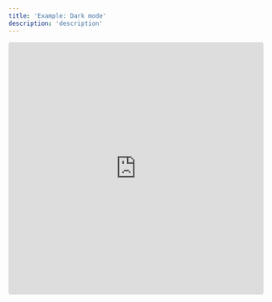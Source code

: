 ```yaml
---
title: 'Example: Dark mode'
description: 'description'
---
```


<iframe src="https://codesandbox.io/embed/79l3gq?view=Editor+%2B+Preview&module=%2Fsrc%2FApp.tsx"
     style="width:100%; height: 500px; border:0; border-radius: 4px; overflow:hidden;"
     title="react-google-map-wrapper-dark-mode"
     allow="accelerometer; ambient-light-sensor; camera; encrypted-media; geolocation; gyroscope; hid; microphone; midi; payment; usb; vr; xr-spatial-tracking"
     sandbox="allow-forms allow-modals allow-popups allow-presentation allow-same-origin allow-scripts"
   ></iframe>
